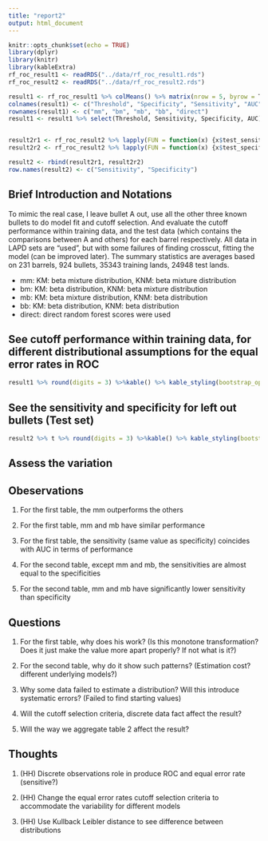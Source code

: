 ```yaml
---
title: "report2"
output: html_document
---
```


```r
knitr::opts_chunk$set(echo = TRUE)
library(dplyr)
library(knitr)
library(kableExtra)
rf_roc_result1 <- readRDS("../data/rf_roc_result1.rds")
rf_roc_result2 <- readRDS("../data/rf_roc_result2.rds")

result1 <- rf_roc_result1 %>% colMeans() %>% matrix(nrow = 5, byrow = T) %>% as.data.frame()
colnames(result1) <- c("Threshold", "Specificity", "Sensitivity", "AUC")
rownames(result1) <- c("mm", "bm", "mb", "bb", "direct")
result1 <- result1 %>% select(Threshold, Sensitivity, Specificity, AUC)


result2r1 <- rf_roc_result2 %>% lapply(FUN = function(x) {x$test_sensitivity}) %>% unlist()
result2r2 <- rf_roc_result2 %>% lapply(FUN = function(x) {x$test_specificity}) %>% unlist()

result2 <- rbind(result2r1, result2r2)
row.names(result2) <- c("Sensitivity", "Specificity")
```

## Brief Introduction and Notations

To mimic the real case, I leave bullet A out, use all the other three known bullets to do model fit and cutoff selection. And evaluate the cutoff performance within training data, and the test data (which contains the comparisons between A and others) for each barrel respectively. All data in LAPD sets are "used", but with some failures of finding crosscut, fitting the model (can be improved later). The summary statistics are averages based on 231 barrels, 924 bullets, 35343 training lands, 24948 test lands.

- mm: KM: beta mixture distribution, KNM: beta mixture distribution
- bm: KM: beta distribution, KNM: beta mixture distribution
- mb: KM: beta mixture distribution, KNM: beta distribution
- bb: KM: beta distribution, KNM: beta distribution
- direct: direct random forest scores were used

## See cutoff performance within training data, for different distributional assumptions for the equal error rates in ROC

```r
result1 %>% round(digits = 3) %>%kable() %>% kable_styling(bootstrap_options = c("striped", "hover"))

```

## See the sensitivity and specificity for left out bullets (Test set)

```r
result2 %>% t %>% round(digits = 3) %>%kable() %>% kable_styling(bootstrap_options = c("striped", "hover"))

```

## Assess the variation

## Obeservations

1. For the first table, the mm outperforms the others

2. For the first table, mm and mb have similar performance

3. For the first table, the sensitivity (same value as specificity) coincides with AUC in terms of performance

4. For the second table, except mm and mb, the sensitivities are almost equal to the specificities

5. For the second table, mm and mb have significantly lower sensitivity than specificity


## Questions 

1. For the first table, why does his work? (Is this monotone transformation? Does it just make the value more apart properly? If not what is it?)

2. For the second table, why do it show such patterns? (Estimation cost? different underlying models?)

3. Why some data failed to estimate a distribution? Will this introduce systematic errors? (Failed to find starting values)

4. Will the cutoff selection criteria, discrete data fact affect the result?

5. Will the way we aggregate table 2 affect the result?

## Thoughts

1. (HH) Discrete observations role in produce ROC and equal error rate (sensitive?)

2. (HH) Change the equal error rates cutoff selection criteria to accommodate the variability for different models

3. (HH) Use Kullback Leibler distance to see difference between distributions







